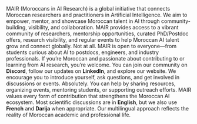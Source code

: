 ---
---


<FaqItem label="What is MAIR?">
  MAIR (Moroccans in AI Research) is a global initiative that connects Moroccan researchers and practitioners in Artificial Intelligence. We aim to empower, mentor, and showcase Moroccan talent in AI through community-building, visibility, and collaboration.
</FaqItem>

<FaqItem label="What does MAIR offer to its members?">
  MAIR provides access to a vibrant community of researchers, mentorship opportunities, curated PhD/Postdoc offers, research visibility, and regular events to help Moroccan AI talent grow and connect globally.
</FaqItem>

<FaqItem label="Is MAIR only for PhDs or experienced researchers?">
  Not at all. MAIR is open to everyone—from students curious about AI to postdocs, engineers, and industry professionals. If you’re Moroccan and passionate about contributing to or learning from AI research, you’re welcome.
</FaqItem>

<FaqItem label="How can I join the MAIR community?">
  You can join our community on <strong>Discord</strong>, follow our updates on <strong>LinkedIn</strong>, and explore our website. We encourage you to introduce yourself, ask questions, and get involved in discussions or events.
</FaqItem>

<FaqItem label="Can I contribute if I’m not doing research?">
  Absolutely. You can help by sharing resources, organizing events, mentoring students, or supporting outreach efforts. MAIR values every form of contribution that strengthens the Moroccan AI ecosystem.
</FaqItem>

<FaqItem label="What languages are used in MAIR?">
  Most scientific discussions are in <strong>English</strong>, but we also use <strong>French</strong> and <strong>Darija</strong> when appropriate. Our multilingual approach reflects the reality of Moroccan academic and professional life.
</FaqItem>